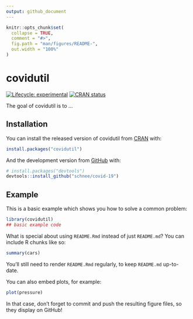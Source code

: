 ```yaml
---
output: github_document
---
```


<!-- README.md is generated from README.Rmd. Please edit that file -->

```r
knitr::opts_chunk$set(
  collapse = TRUE,
  comment = "#>",
  fig.path = "man/figures/README-",
  out.width = "100%"
)
```

# covidutil

<!-- badges: start -->
[![Lifecycle: experimental](https://img.shields.io/badge/lifecycle-experimental-orange.svg)](https://www.tidyverse.org/lifecycle/#experimental)
[![CRAN status](https://www.r-pkg.org/badges/version/covidutil)](https://CRAN.R-project.org/package=covidutil)
<!-- badges: end -->

The goal of covidutil is to ...

## Installation

You can install the released version of covidutil from [CRAN](https://CRAN.R-project.org) with:

``` r
install.packages("covidutil")
```

And the development version from [GitHub](https://github.com/) with:

``` r
# install.packages("devtools")
devtools::install_github("schnee/covid-19")
```
## Example

This is a basic example which shows you how to solve a common problem:

```r
library(covidutil)
## basic example code
```

What is special about using `README.Rmd` instead of just `README.md`? You can include R chunks like so:

```r
summary(cars)
```

You'll still need to render `README.Rmd` regularly, to keep `README.md` up-to-date.

You can also embed plots, for example:

```r
plot(pressure)
```

In that case, don't forget to commit and push the resulting figure files, so they display on GitHub!
